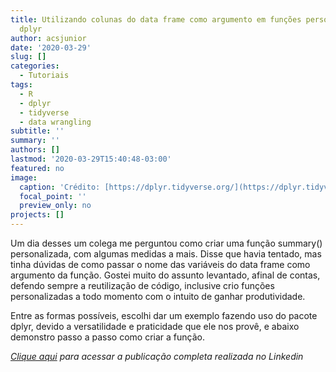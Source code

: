 ```yaml
---
title: Utilizando colunas do data frame como argumento em funções personalizadas com
  dplyr
author: acsjunior
date: '2020-03-29'
slug: []
categories:
  - Tutoriais
tags:
  - R
  - dplyr
  - tidyverse
  - data wrangling
subtitle: ''
summary: ''
authors: []
lastmod: '2020-03-29T15:40:48-03:00'
featured: no
image:
  caption: 'Crédito: [https://dplyr.tidyverse.org/](https://dplyr.tidyverse.org/)'
  focal_point: ''
  preview_only: no
projects: []
---
```


Um dia desses um colega me perguntou como criar uma função summary() personalizada, com algumas medidas a mais. Disse que havia tentado, mas tinha dúvidas de como passar o nome das variáveis do data frame como argumento da função. Gostei muito do assunto levantado, afinal de contas, defendo sempre a reutilização de código, inclusive crio funções personalizadas a todo momento com o intuito de ganhar produtividade.

Entre as formas possíveis, escolhi dar um exemplo fazendo uso do pacote dplyr, devido a versatilidade e praticidade que ele nos provê, e abaixo demonstro passo a passo como criar a função.

*[Clique aqui](https://www.linkedin.com/pulse/utilizando-colunas-do-data-frame-como-argumento-em-da-silva-júnior/) para acessar a publicação completa realizada no Linkedin*
